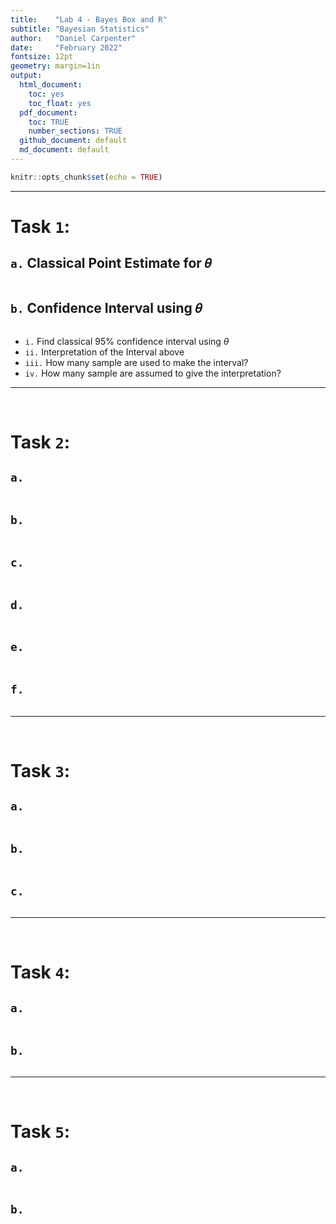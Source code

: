 ```yaml
---
title:    "Lab 4 - Bayes Box and R"
subtitle: "Bayesian Statistics"
author:   "Daniel Carpenter"
date:     "February 2022"
fontsize: 12pt
geometry: margin=1in
output:
  html_document:
    toc: yes
    toc_float: yes
  pdf_document: 
    toc: TRUE
    number_sections: TRUE
  github_document: default
  md_document: default
---
```


```r
knitr::opts_chunk$set(echo = TRUE)
```

---

# Task `1`: 

## `a.` Classical Point Estimate for 𝜃
```r
```

## `b.` Confidence Interval using 𝜃
```r
```

* `i.` Find classical 95% confidence interval using $\theta$
* `ii.` Interpretation of the Interval above
* `iii.` How many sample are used to make the interval?
* `iv.` How many sample are assumed to give the interpretation?

---

<br>

# Task `2`: 

## `a.`
```r
```

## `b.`
```r
```

## `c.`
```r
```

## `d.`
```r
```

## `e.`
```r
```

## `f.`
```r
```


---

<br>

# Task `3`: 

## `a.`
```r
```

## `b.`
```r
```

## `c.`
```r
```


---

<br>

# Task `4`: 

## `a.`
```r
```

## `b.`
```r
```


---

<br>

# Task `5`: 

## `a.`
```r
```

## `b.`
```r
```

